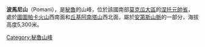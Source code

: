 {{Coord|17|4|13|S|70|28|18|W|display=title}}

'''波馬尼山'''（Pomani），是[[秘魯|秘魯]]的山峰，位於該國南部[[莫克瓜大區|莫克瓜大區]]的[[涅托元帥省|涅托元帥省]]，處於[[圖圖帕卡火山|圖圖帕卡火山]]西南面和[[丘基阿南塔山|丘基阿南塔山]]西北面，屬於[[安第斯山脈|安第斯山脈]]的一部分，海拔高度5,300米。

{{Peru-geo-stub}}
[[Category:秘魯山峰|Category:秘魯山峰]]